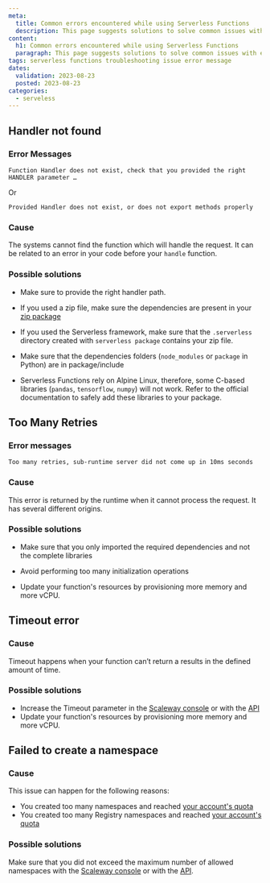 ```yaml
---
meta:
  title: Common errors encountered while using Serverless Functions
  description: This page suggests solutions to solve common issues with error messages while using Serverless Functions
content:
  h1: Common errors encountered while using Serverless Functions
  paragraph: This page suggests solutions to solve common issues with error messages while using Serverless Functions
tags: serverless functions troubleshooting issue error message
dates:
  validation: 2023-08-23
  posted: 2023-08-23
categories:
  - serveless
---
```


## Handler not found

### Error Messages

  ```
  Function Handler does not exist, check that you provided the right HANDLER parameter …
  ```

  Or

  ```
  Provided Handler does not exist, or does not export methods properly
  ```

### Cause

The systems cannot find the function which will handle the request. It can be related to an error in your code before your `handle` function.

### Possible solutions

- Make sure to provide the right handler path.

- If you used a zip file, make sure the dependencies are present in your [zip package](/serverless/functions/how-to/package-function-dependencies-in-zip/) 

- If you used the Serverless framework, make sure that the `.serverless` directory created with `serverless package` contains your zip file.

- Make sure that the dependencies folders (`node_modules` or `package` in Python) are in package/include

- Serverless Functions rely on Alpine Linux, therefore, some C-based libraries (`pandas`, `tensorflow`, `numpy`) will not work. Refer to the official documentation to safely add these libraries to your package.

## Too Many Retries

### Error messages

```
Too many retries, sub-runtime server did not come up in 10ms seconds
```

### Cause

This error is returned by the runtime when it cannot process the request. It has several different origins.

### Possible solutions

- Make sure that you only imported the required dependencies and not the complete libraries

- Avoid performing too many initialization operations

- Update your function's resources by provisioning more memory and more vCPU.

## Timeout error 

### Cause

Timeout happens when your function can’t return a results in the defined amount of time.

### Possible solutions

- Increase the Timeout parameter in the [Scaleway console](https://console.scaleway.com/) or with the [API](https://www.scaleway.com/en/developers/api/serverless-functions/#path-functions-update-an-existing-function)
- Update your function's resources by provisioning more memory and more vCPU.

## Failed to create a namespace

### Cause

This issue can happen for the following reasons: 

- You created too many namespaces and reached [your account's quota](/console/account/reference-content/organization-quotas/#serverless-functions)
- You created too many Registry namespaces and reached [your account's quota](/console/account/reference-content/organization-quotas/#container-registry)

### Possible solutions

Make sure that you did not exceed the maximum number of allowed namespaces with the [Scaleway console](https://console.scaleway.com/) or with the [API](https://www.scaleway.com/en/developers/api/serverless-functions/#path-namespaces-list-all-your-namespaces).
